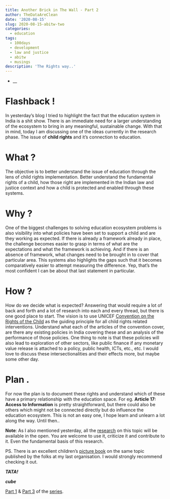 ```yaml
---
title: Another Brick in The Wall - Part 2
author: TheDataAreClean
date: '2020-08-15'
slug: 2020-08-15-abitw-two
categories:
  - education
tags:
  - 100days
  - development
  - law and justice
  - abitw
  - musings
description: 'The Rights way..'
---
```


* __

# Flashback !
In yesterday's blog I tried to highlight the fact that the education system in India is a shit show. There is an immediate need for a larger understanding of the ecosystem to bring in any meaningful, sustainable change. With that in mind, today I am discussing one of the ideas currently in the research phase. The issue of **child rights** and it's connection to education.

# What ?
The objective is to better understand the issue of education through the lens of child rights implementation. Better understand the  fundamental rights of a child, how those right are implemented in the Indian law and justice context and how a child is protected and enabled through these systems.

# Why ?
One of the biggest challenges to solving education ecosystem problems is also visibility into what policies have been set to support a child and are they working as expected. If there is already a framework already in place, the challenge becomes easier to grasp in terms of what are the expectations and what the framework is achieving. And if there is an absence of framework, what changes need to be brought in to cover that particular area. This systems also highlights the gaps such that it becomes comparatively easier to attempt measuring the difference. Yep, that's the most confident I can be about that last statement in particular.

# How ?
How do we decide what is expected? Answering that would require a lot of back and forth and a lot of research into each and every thread, but there is one good place to start. The vision is to use UNICEF [Convention on the Rights of the Child](https://www.unicef.org/child-rights-convention){target="_blank"} as the guiding principle for all child rights related interventions. Understand what each of the articles of the convention cover, are there any existing policies in India covering these and an analysis of the performance of those policies. One thing to note is that these policies will also lead to exploration of other sectors, like public finance if any monetary value release is attached to a policy, public health, ICTs, etc., etc. I would love to discuss these intersectionalities and their effects more, but maybe some other day.

# Plan .
For now the plan is to document these rights and understand which of these have a primary relationship with the education space. For eg. **Article 17: Access to Information** is pretty straightforward, but there could also be others which might not be connected directly but do influence the education ecosystem. This is not an easy one, I hope learn and unlearn a lot along the way. Until then..

**Note**: As I also mentioned yesterday, all the [research](https://github.com/TheDataAreClean/education){target="_blank"} on this topic will be available in the open. You are welcome to use it, criticize it and contribute to it. Even the fundamental basis of this research.

PS. There is an excellent children's [picture book](https://storyweaver.org.in/stories/108374-i-know-my-rights){target="_blank"} on the same topic published by the folks at my last organisation. I would strongly recommend checking it out.

**_TATA!_**

**_cube_**

[Part 1](https://thedataareclean.com/blog/2020-08-14-abitw-one/){target="_blank"} & [Part 3](https://thedataareclean.com/blog/2020-08-16-abitw-three/){target="_blank"} of the [series](https://thedataareclean.com/tags/abitw/){target="_blank"}.
